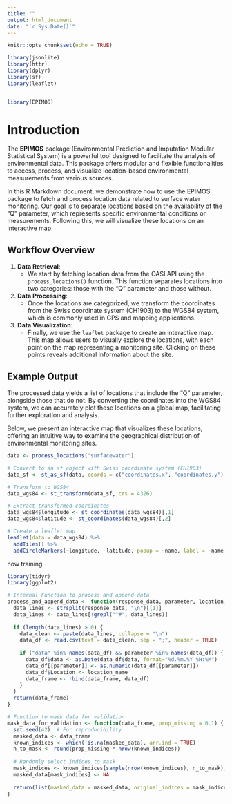 ```yaml
---
title: ""
output: html_document
date: "`r Sys.Date()`"
---
```


```r
knitr::opts_chunk$set(echo = TRUE)

library(jsonlite)
library(httr)
library(dplyr)
library(sf)
library(leaflet)


library(EPIMOS)
```

# Introduction

The **EPIMOS** package (Environmental Prediction and Imputation Modular Statistical System) is a powerful tool designed to facilitate the analysis of environmental data. This package offers modular and flexible functionalities to access, process, and visualize location-based environmental measurements from various sources.

In this R Markdown document, we demonstrate how to use the EPIMOS package to fetch and process location data related to surface water monitoring. Our goal is to separate locations based on the availability of the "Q" parameter, which represents specific environmental conditions or measurements. Following this, we will visualize these locations on an interactive map.

## Workflow Overview

1. **Data Retrieval**:
    - We start by fetching location data from the OASI API using the `process_locations()` function. This function separates locations into two categories: those with the "Q" parameter and those without.

2. **Data Processing**:
    - Once the locations are categorized, we transform the coordinates from the Swiss coordinate system (CH1903) to the WGS84 system, which is commonly used in GPS and mapping applications.

3. **Data Visualization**:
    - Finally, we use the `leaflet` package to create an interactive map. This map allows users to visually explore the locations, with each point on the map representing a monitoring site. Clicking on these points reveals additional information about the site.

## Example Output

The processed data yields a list of locations that include the "Q" parameter, alongside those that do not. By converting the coordinates into the WGS84 system, we can accurately plot these locations on a global map, facilitating further exploration and analysis.

Below, we present an interactive map that visualizes these locations, offering an intuitive way to examine the geographical distribution of environmental monitoring sites.

```r

data <- process_locations("surfacewater")

# Convert to an sf object with Swiss coordinate system (CH1903)
data_sf <- st_as_sf(data, coords = c("coordinates.x", "coordinates.y"), crs = 21781)

# Transform to WGS84
data_wgs84 <- st_transform(data_sf, crs = 4326)

# Extract transformed coordinates
data_wgs84$longitude <- st_coordinates(data_wgs84)[,1]
data_wgs84$latitude <- st_coordinates(data_wgs84)[,2]

# Create a leaflet map
leaflet(data = data_wgs84) %>%
  addTiles() %>%
  addCircleMarkers(~longitude, ~latitude, popup = ~name, label = ~name, color = 'blue', radius = 5)
```


now training 


```r


library(tidyr)
library(ggplot2)

# Internal Function to process and append data
process_and_append_data <- function(response_data, parameter, location_name, data_frame) {
  data_lines <- strsplit(response_data, "\n")[[1]]
  data_lines <- data_lines[!grepl("^#", data_lines)]
  
  if (length(data_lines) > 0) {
    data_clean <- paste(data_lines, collapse = "\n")
    data_df <- read.csv(text = data_clean, sep = ";", header = TRUE)
    
    if ("data" %in% names(data_df) && parameter %in% names(data_df)) {
      data_df$data <- as.Date(data_df$data, format="%d.%m.%Y %H:%M")
      data_df[[parameter]] <- as.numeric(data_df[[parameter]])
      data_df$Location <- location_name
      data_frame <- rbind(data_frame, data_df)
    }
  }
  return(data_frame)
}

# Function to mask data for validation
mask_data_for_validation <- function(data_frame, prop_missing = 0.1) {
  set.seed(42)  # For reproducibility
  masked_data <- data_frame
  known_indices <- which(!is.na(masked_data), arr.ind = TRUE)
  n_to_mask <- round(prop_missing * nrow(known_indices))
  
  # Randomly select indices to mask
  mask_indices <- known_indices[sample(nrow(known_indices), n_to_mask), ]
  masked_data[mask_indices] <- NA
  
  return(list(masked_data = masked_data, original_indices = mask_indices))
}


```



